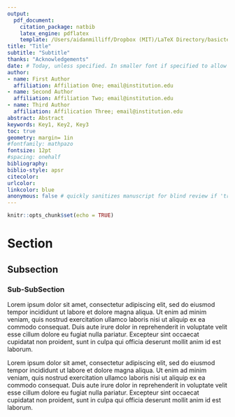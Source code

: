 ```yaml
---
output: 
  pdf_document:
    citation_package: natbib
    latex_engine: pdflatex
    template: /Users/aidanmilliff/Dropbox (MIT)/LaTeX Directory/basictemplate/Manuscript.tex
title: "Title"
subtitle: "Subtitle"
thanks: "Acknowledgements"
date: # Today, unless specified. In smaller font if specified to allow for version numbering
author:
- name: First Author
  affiliation: Affiliation One; email@institution.edu
- name: Second Author
  affiliation: Affiliation Two; email@institution.edu
- name: Third Author
  affiliation: Affilication Three; email@institution.edu
abstract: Abstract
keywords: Key1, Key2, Key3
toc: true
geometry: margin= 1in
#fontfamily: mathpazo
fontsize: 12pt
#spacing: onehalf
bibliography: 
biblio-style: apsr
citecolor:
urlcolor:
linkcolor: blue
anonymous: false # quickly sanitizes manuscript for blind review if 'true'
---
```


```r
knitr::opts_chunk$set(echo = TRUE)
```
# Section

## Subsection

### Sub-SubSection

Lorem ipsum dolor sit amet, consectetur adipiscing elit, sed do eiusmod tempor incididunt ut labore et dolore magna aliqua. Ut enim ad minim veniam, quis nostrud exercitation ullamco laboris nisi ut aliquip ex ea commodo consequat. Duis aute irure dolor in reprehenderit in voluptate velit esse cillum dolore eu fugiat nulla pariatur. Excepteur sint occaecat cupidatat non proident, sunt in culpa qui officia deserunt mollit anim id est laborum.

Lorem ipsum dolor sit amet, consectetur adipiscing elit, sed do eiusmod tempor incididunt ut labore et dolore magna aliqua. Ut enim ad minim veniam, quis nostrud exercitation ullamco laboris nisi ut aliquip ex ea commodo consequat. Duis aute irure dolor in reprehenderit in voluptate velit esse cillum dolore eu fugiat nulla pariatur. Excepteur sint occaecat cupidatat non proident, sunt in culpa qui officia deserunt mollit anim id est laborum.
